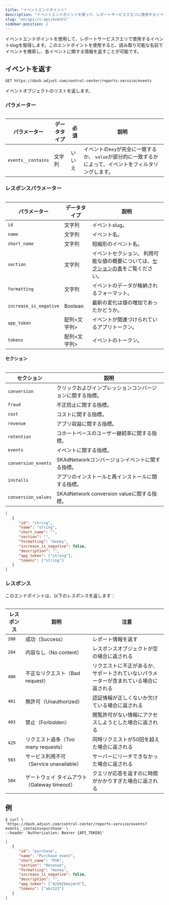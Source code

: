 ```yaml
---
title: "イベントエンドポイント"
description: "イベントエンドポイントを使って、レポートサービスクエリに使用するイベントslugを取得します。"
slug: "en/api/rs-api/events"
sidebar-position: 2
---
```

イベントエンドポイントを使用して、レポートサービスクエリで使用するイベントslugを取得します。このエンドポイントを使用すると、読み取り可能な名前でイベントを検索し、各イベントに関する情報を返すことが可能です。

イベントを返す
-------

```http
GET https://dash.adjust.com/control-center/reports-service/events
```

イベントオブジェクトのリストを返します。

### パラメーター

<table> 

|       パラメーター       | データタイプ | 必須  |                             説明                              |
|--------------------|--------|-----|-------------------------------------------------------------|
| `events__contains` | 文字列    | いいえ | イベントの`key`が完全に一致するか、 `value`が部分的に一致するかによって、イベントをフィルタリングします。 |

</Table> 

### レスポンスパラメーター

<table> 

|         パラメーター         | データタイプ  |                                説明                                |
|------------------------|---------|------------------------------------------------------------------|
| `id`                   | 文字列     | イベントslug。                                                        |
| `name`                 | 文字列     | イベント名。                                                           |
| `short_name`           | 文字列     | 短縮形のイベント名。                                                       |
| `section`              | 文字列     | イベントセクション。 利用可能な値の概要については、[セクションの表](#rs-events-sections)をご覧ください。 |
| `formatting`           | 文字列     | イベントのデータが格納されるフォーマット。                                            |
| `increase_is_negative` | Boolean | 最新の変化は値の増加であったかどうか。                                              |
| `app_token`            | 配列<文字列> | イベントが関連づけられているアプリトークン。                                           |
| `tokens`               | 配列<文字列> | イベントのトークン。                                                       |

</Table> 

#### セクション

<table> 

|        セクション        |                 説明                  |
|---------------------|-------------------------------------|
| `conversion`        | クリックおよびインプレッションコンバージョンに関する指標。       |
| `fraud`             | 不正防止に関する指標。                         |
| `cost`              | コストに関する指標。                          |
| `revenue`           | アプリ収益に関する指標。                        |
| `retention`         | コホートベースのユーザー継続率に関する指標。              |
| `events`            | イベントに関する指標。                         |
| `conversion_events` | SKAdNetworkコンバージョンイベントに関する指標。       |
| `installs`          | アプリのインストールと再インストールに関する指標。           |
| `conversion_values` | SKAdNetwork conversion valueに関する指標。 |

</Table> 

```json
[
   {
      "id": "string",
      "name": "string",
      "short_name": "",
      "section": "",
      "formatting": "money",
      "increase_is_negative": false,
      "description": "",
      "app_token": ["string"],
      "tokens": ["string"]
   }
]
```

### レスポンス

このエンドポイントは、以下のレスポンスを返します：
<table> 

| レスポンス |               説明               |                     注意                      |
|-------|--------------------------------|---------------------------------------------|
| `200` | 成功（Success）                    | レポート情報を返す                                   |
| `204` | 内容なし（No content）               | レスポンスオブジェクトが空の場合に返される                       |
| `400` | 不正なリクエスト（Bad request）          | リクエストに不正があるか、サポートされていないパラメーターが含まれている場合に返される |
| `401` | 無許可（Unauthorized）              | 認証情報が正しくないか欠けている場合に返される                     |
| `403` | 禁止（Forbidden）                  | 閲覧許可がない情報にアクセスしようとした場合に返される                 |
| `429` | リクエスト過多（Too many requests）     | 同時リクエストが50回を超えた場合に返される                      |
| `503` | サービス利用不可（Service unavailable）  | サーバーにリーチできなかった場合に返される                       |
| `504` | ゲートウェイ タイムアウト（Gateway timeout） | クエリが応答を返すのに時間がかかりすぎた場合に返される                 |

</Table> 

例
---

```console
$ curl \
'https://dash.adjust.com/control-center/reports-service/events?events__contains=purchase' \
--header 'Authorization: Bearer {API_TOKEN}'
```

```json
[
   {
      "id": "purchase",
      "name": "Purchase event",
      "short_name": "PUR",
      "section": "Revenue",
      "formatting": "money",
      "increase_is_negative": false,
      "description": "",
      "app_token": ["4zb92bmajmrd"],
      "tokens": ["abc123"]
   }
]
```

